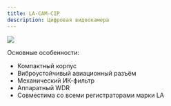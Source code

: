 ```yaml
---
title: LA-CAM-CIP
description: Цифровая видеокамера
---
```


![](/img/MiniBox300x244-cutout.png)

Основные особенности:

* Компактный корпус
* Виброустойчивый авиационный разъём
* Механический ИК-фильтр
* Аппаратный WDR
* Совместима со всеми регистраторами марки LA
